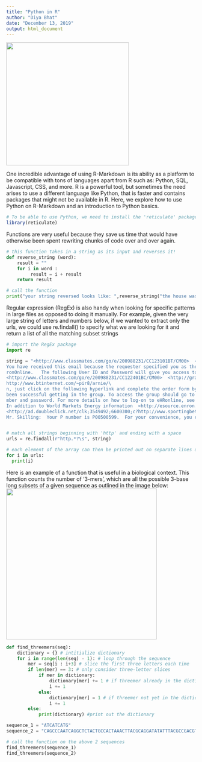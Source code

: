 ```yaml
---
title: "Python in R"
author: "Diya Bhat"
date: "December 13, 2019"
output: html_document
---
```

![](/blog/PythoninR_files/snake_animated.jpg){width=326px height=326px}

One incredible advantage of using R-Markdown is its ability as a platform to be compatible with tons of languages apart from R such as: Python, SQL, Javascript, CSS, and more. R is a powerful tool, but sometimes the need arises to use a different language like Python, that is faster and contains packages that might not be available in R.
Here, we explore how to use Python on R-Markdown and an introduction to Python basics.

```r
# To be able to use Python, we need to install the 'reticulate' package which makes Python and R interoperable
library(reticulate)
```

Functions are very useful because they save us time that would have otherwise been spent rewriting chunks of code over and over again.

```python
# this function takes in a string as its input and reverses it!
def reverse_string (word):
    result = ""
    for i in word :
         result = i + result
    return result      

# call the function
print("your string reversed looks like: ",reverse_string("the house was made of jellybeans"))

```
Regular expression (RegEx) is also handy when looking for specific patterns in large files as opposed to doing it manually. For example, given the very large string of letters and numbers below, if we wanted to extract only the urls, we could use re.findall() to specify what we are looking for it and return a list of all the matching subset strings

```python
# import the RegEx package 
import re

string = "<http://www.classmates.com/go/e/200988231/CC123101BT/CM00>  <http://graphics.classmates.com/graphics/spacer.gif>  <http://graphics.classmates.com/graphics/sp \
You have received this email because the requester specified you as their Manager. Please click http://itcapps.corp.enron.com/srrs/auth/emailLink.asp?ID=000000000053239&Page=Approval to review and act upon this request.     Request ID          : 000000000053239 Request Create Date\
ronOnline.   The following User ID and Password will give you access to live prices on the web-site http://www.enrononline.com.  User ID: ADM40601 Password: WELCOME!   (note these are case sensitive)    Please keep your User I\
<http://www.classmates.com/go/e/200988231/CC122401BC/CM00>  <http://graphics.classmates.com/graphics/spacer.gif>  <http://graphics.classmates.com/graphics/sp\
http://www.btinternet.com/~pir8/arnie/\
n, just click on the following hyperlink and complete the order form by Tuesday February 12, 2002.  http://zzz1.net/rd/rd.asp?ZXU=562&ZXD=1471085&UID=1471085  If you cannot link directly to the web site, simply cut and paste the address listed above into yo\
been successful getting in the group. To access the group should go to your web browser and type in http://www.egroups.com  The screen should show that you are a member of smu-betas group. When you replied to the original \
mber and password. For more details on how to log-on to eHRonline, see step-by-step instructions at http://isc.enron.com/site/doclibrary/user/ 2. Navigate to the pay advice using the following navigation menus: ? Pay Information ? Paycheck I\
In addition to World Markets Energy information  <http://esource.enron.com/worldmarket.asp> and Country Analysis and Forecasting, <http://esource.enron.com/worldmarket_CountryAnalysis.asp>  \
<http://ad.doubleclick.net/clk;3549492;6600300;c?http://www.sportingbetusa.com/english/casino/casinonew-fr.asp?isLogged=notlogged> A WEEKEND PAIR-A-DICE <http://ad.doubleclick.net/clk;3549492;6600300;c?http://www.sportingbetusa.c \
Mr. Skilling:  Your P number is P00500599.  For your convenience, you can also go to http://isc.enron.com/site/ under"


# match all strings beginning with 'http' and ending with a space
urls = re.findall(r"http.*?\s", string) 

# each element of the array can then be printed out on separate lines using a for loop
for i in urls:
  print(i)

```
Here is an example of a function that is useful in a biological context. This function counts the number of '3-mers', which are all the possible 3-base long subsets of a given sequence as outlined in the image below:
![](/blog/PythoninR_files/kmers.jpeg){width=400px height=400px}
```python

def find_threemers(seq):
    dictionary = {} # intitialize dictionary
    for i in range(len(seq) - 1): # loop through the sequence
        mer = seq[i : i+3] # slice the first three letters each time
        if len(mer) == 3: # only consider three-letter slices
            if mer in dictionary:
                dictionary[mer] += 1 # if threemer already in the dictionary, increase its frequency by 1
                i += 1
            else:
                dictionary[mer] = 1 # if threemer not yet in the dictionary, add it
                i += 1
        else:
            print(dictionary) #print out the dictionary

sequence_1 = "ATCATCATG"
sequence_2 = "CAGCCCAATCAGGCTCTACTGCCACTAAACTTACGCAGGATATATTTACGCCGACGTACT"

# call the function on the above 2 sequences
find_threemers(sequence_1)
find_threemers(sequence_2)
```
